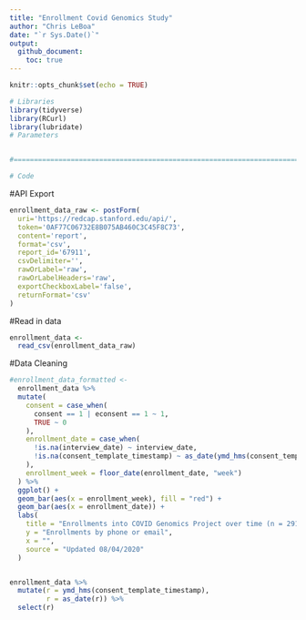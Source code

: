 ```yaml
---
title: "Enrollment Covid Genomics Study"
author: "Chris LeBoa"
date: "`r Sys.Date()`"
output: 
  github_document:
    toc: true
---
```


```r
knitr::opts_chunk$set(echo = TRUE)
```

```r
# Libraries
library(tidyverse)
library(RCurl)
library(lubridate)
# Parameters


#===============================================================================

# Code
```


#API Export 
```r
enrollment_data_raw <- postForm(
  uri='https://redcap.stanford.edu/api/',
  token='0AF77C06732E8B075AB460C3C45F8C73',
  content='report',
  format='csv',
  report_id='67911',
  csvDelimiter='',
  rawOrLabel='raw',
  rawOrLabelHeaders='raw',
  exportCheckboxLabel='false',
  returnFormat='csv'
)
```

#Read in data 
```r
enrollment_data <-  
  read_csv(enrollment_data_raw)
```
#Data Cleaning 
```r
#enrollment_data_formatted <-
  enrollment_data %>% 
  mutate(
    consent = case_when(
      consent == 1 | econsent == 1 ~ 1, 
      TRUE ~ 0
    ),
    enrollment_date = case_when(
      !is.na(interview_date) ~ interview_date, 
      !is.na(consent_template_timestamp) ~ as_date(ymd_hms(consent_template_timestamp))
    ), 
    enrollment_week = floor_date(enrollment_date, "week")
  ) %>% 
  ggplot() +
  geom_bar(aes(x = enrollment_week), fill = "red") + 
  geom_bar(aes(x = enrollment_date)) + 
  labs(
    title = "Enrollments into COVID Genomics Project over time (n = 291)",
    y = "Enrollments by phone or email", 
    x = "", 
    source = "Updated 08/04/2020"
  )


enrollment_data %>% 
  mutate(r = ymd_hms(consent_template_timestamp), 
         r = as_date(r)) %>% 
  select(r)

```


